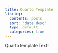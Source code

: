 ```yaml
---
title: Quarto Template
listing:
  contents: posts
  sort: "date desc"
  type: default
  categories: true
---
```


Quarto template Text!